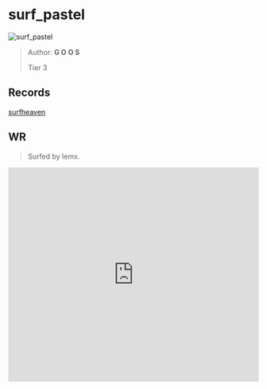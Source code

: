 
# surf_pastel

![surf_pastel](https://raw.githubusercontent.com/Sayt123/SurfMapPics/Maps-and-bonuses/csgo/surf_pastel.jpg)

> Author: **G O O S**
>
> Tier 3

## Records

[surfheaven](https://surfheaven.eu/map/surf_pastel)

## WR

> Surfed by lemx.

<iframe
width="100%"
height="430"
src="https://www.youtube.com/embed/4-cx7GxwtxA"
frameborder="0"
allow="accelerometer; autoplay; clipboard-write; encrypted-media; gyroscope; picture-in-picture"
allowFullScreen
/>

```md

[Surf Timer] - lemx finished in 01:21:48 (WR -00:00:43). Improving by 00:00:82
[Surf Timer] - lemx beat the map record! Rank: 1/315

Previous WR holder: Caff


```
                